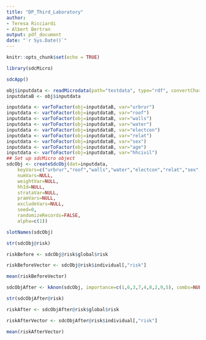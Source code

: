 ```yaml
---
title: "DP_Third_Laboratory"
author:
- Teresa Ricciardi
- Albert Bertran
output: pdf_document
date: "`r Sys.Date()`"
---
```


```r
knitr::opts_chunk$set(echo = TRUE)
```

```r
library(sdcMicro)
```

```r
sdcApp()
```

```r
obj$inputdata <- readMicrodata(path="testdata", type="rdf", convertCharToFac=FALSE, drop_all_missings=FALSE)
inputdataB <- obj$inputdata
```

```r
inputdata <- varToFactor(obj=inputdataB, var="urbrur")
inputdata <- varToFactor(obj=inputdataB, var="roof")
inputdata <- varToFactor(obj=inputdataB, var="walls")
inputdata <- varToFactor(obj=inputdataB, var="water")
inputdata <- varToFactor(obj=inputdataB, var="electcon")
inputdata <- varToFactor(obj=inputdataB, var="relat")
inputdata <- varToFactor(obj=inputdataB, var="sex")
inputdata <- varToFactor(obj=inputdataB, var="age")
inputdata <- varToFactor(obj=inputdataB, var="hhcivil")
## Set up sdcMicro object
sdcObj <- createSdcObj(dat=inputdata,
	keyVars=c("urbrur","roof","walls","water","electcon","relat","sex","age","hhcivil"), 
	numVars=NULL, 
	weightVar=NULL, 
	hhId=NULL, 
	strataVar=NULL, 
	pramVars=NULL, 
	excludeVars=NULL, 
	seed=0, 
	randomizeRecords=FALSE, 
	alpha=c(1))
```

```r
slotNames(sdcObj)

str(sdcObj@risk)

riskBefore <- sdcObj@risk$global$risk

riskBeforeVector <- sdcObj@risk$individual[,"risk"]
```

```r
mean(riskBeforeVector)
```

```r
sdcObjAfter <- kAnon(sdcObj, importance=c(1,6,3,7,4,8,2,9,5), combs=NULL, k=c(5))
```

```r
str(sdcObjAfter@risk)

riskAfter <- sdcObjAfter@risk$global$risk

riskAfterVector <- sdcObjAfter@risk$individual[,"risk"]
```
```r
mean(riskAfterVector)
```

